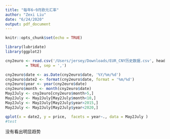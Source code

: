 ```yaml
---
title: "每年6~9月欧元汇率"
author: "Zexi Liu"
date: "6/24/2020"
output: pdf_document
---
```


```r
knitr::opts_chunk$set(echo = TRUE)
```


```r
library(lubridate)
library(ggplot2)

cny2euro <- read.csv('/Users/jersey/Downloads/EUR_CNY历史数据.csv', header
         = TRUE, sep = ',')

cny2euro$date <- as.Date(cny2euro$date, '%Y/%m/%d')
cny2euro$date2 <- format(cny2euro$date, format = '%m/%d')
cny2euro$year <- year(cny2euro$date)
cny2euro$month <- month(cny2euro$date)
May2July <- cny2euro[cny2euro$month>5,]
May2July <- May2July[May2July$month<10,]
May2July <- May2July[May2July$year>2015,]
May2July <- May2July[May2July$year<2020,]

qplot(x = date2, y = price,  facets = year~., data = May2July )
#test

```

没有看出明显趋势
